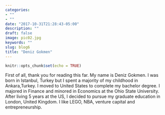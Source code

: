 ```yaml
---
categories:
- ""
- ""
date: "2017-10-31T21:28:43-05:00"
description: ""
draft: false
image: pic02.jpg
keywords: ""
slug: blog6
title: "Deniz Gokmen"
---
```


```r
knitr::opts_chunk$set(echo = TRUE)
```


First of all, thank you for reading this far. My name is Deniz Gokmen. I was born in Istanbul, Turkey but I spent a majority of my childhood in Ankara,Turkey. I moved to United States to complete my bachelor degree. I majored in Finance and minored in Economics at the Ohio State University. After living 5 years at the US, I decided to pursue my graduate education in London, United Kingdom. I like LEGO, NBA, venture capital and entrepreneurship.




